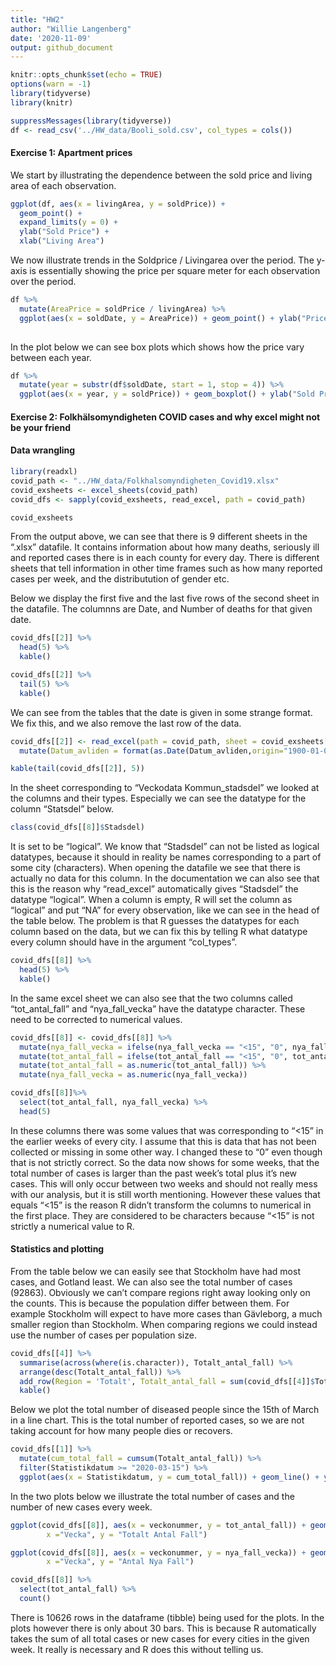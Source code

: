 ```yaml
---
title: "HW2"
author: "Willie Langenberg"
date: '2020-11-09'
output: github_document
---
```

```r
knitr::opts_chunk$set(echo = TRUE)
options(warn = -1)
library(tidyverse)
library(knitr)
```

```r
suppressMessages(library(tidyverse))
df <- read_csv('../HW_data/Booli_sold.csv', col_types = cols())
```


#### Exercise 1: Apartment prices

We start by illustrating the dependence between the sold price and living area of each observation. 

```r
ggplot(df, aes(x = livingArea, y = soldPrice)) + 
  geom_point() + 
  expand_limits(y = 0) + 
  ylab("Sold Price") + 
  xlab("Living Area")
``` 

We now illustrate trends in the Soldprice / Livingarea over the period. The y-axis is essentially showing the price per square meter for each observation over the period.

```r
df %>%
  mutate(AreaPrice = soldPrice / livingArea) %>%
  ggplot(aes(x = soldDate, y = AreaPrice)) + geom_point() + ylab("Price / Area") + xlab("Date")
  
```

In the plot below we can see box plots which shows how the price vary between each year.

```r
df %>%
  mutate(year = substr(df$soldDate, start = 1, stop = 4)) %>%
  ggplot(aes(x = year, y = soldPrice)) + geom_boxplot() + ylab("Sold Price") + xlab("Year")

```

#### Exercise 2: Folkhälsomyndigheten COVID cases and why excel might not be your friend

#### Data wrangling
```r
library(readxl)
covid_path <- "../HW_data/Folkhalsomyndigheten_Covid19.xlsx"
covid_exsheets <- excel_sheets(covid_path)
covid_dfs <- sapply(covid_exsheets, read_excel, path = covid_path)

covid_exsheets
```

From the output above, we can see that there is 9 different sheets in the ".xlsx" datafile. It contains information about how many deaths, seriously ill and reported cases there is in each county for every day. There is different sheets that tell information in other time frames such as how many reported cases per week, and the distributution of gender etc. 

Below we display the first five and the last five rows of the second sheet in the datafile. The columnns are Date, and Number of deaths for that given date.

```r
covid_dfs[[2]] %>%
  head(5) %>%
  kable()

covid_dfs[[2]] %>%
  tail(5) %>%
  kable()

```

We can see from the tables that the date is given in some strange format. We fix this, and we also remove the last row of the data.

```r
covid_dfs[[2]] <- read_excel(path = covid_path, sheet = covid_exsheets[2], n_max=length(covid_dfs[[2]][[1]])-1) %>%
  mutate(Datum_avliden = format(as.Date(Datum_avliden,origin="1900-01-01")))

kable(tail(covid_dfs[[2]], 5))
```

In the sheet corresponding to "Veckodata Kommun_stadsdel" we looked at the columns and their types. Especially we can see the datatype for the column "Statsdel" below.
```r
class(covid_dfs[[8]]$Stadsdel)
```
It is set to be "logical". We know that "Stadsdel" can not be listed as logical datatypes, because it should in reality be names corresponding to a part of some city (characters). When opening the datafile we see that there is actually no data for this column. In the documentation we can also see that this is the reason why "read_excel" automatically gives "Stadsdel" the datatype "logical". When a column is empty, R will set the column as "logical" and put "NA" for every observation, like we can see in the head of the table below. The problem is that R guesses the datatypes for each column based on the data, but we can fix this by telling R what datatype every column should have in the argument "col_types".

```r
covid_dfs[[8]] %>%
  head(5) %>%
  kable()
```

In the same excel sheet we can also see that the two columns called "tot_antal_fall" and "nya_fall_vecka" have the datatype character. These need to be corrected to numerical values. 

```r
covid_dfs[[8]] <- covid_dfs[[8]] %>%
  mutate(nya_fall_vecka = ifelse(nya_fall_vecka == "<15", "0", nya_fall_vecka)) %>%
  mutate(tot_antal_fall = ifelse(tot_antal_fall == "<15", "0", tot_antal_fall)) %>%
  mutate(tot_antal_fall = as.numeric(tot_antal_fall)) %>%
  mutate(nya_fall_vecka = as.numeric(nya_fall_vecka))

covid_dfs[[8]]%>%
  select(tot_antal_fall, nya_fall_vecka) %>%
  head(5)
```
In these columns there was some values that was corresponding to "<15" in the earlier weeks of every city. I assume that this is data that has not been collected or missing in some other way. I changed these to "0" even though that is not strictly correct. So the data now shows for some weeks, that the total number of cases is larger than the past week's total plus it's new cases. This will only occur between two weeks and should not really mess with our analysis, but it is still worth mentioning. However these values that equals "<15" is the reason R didn't transform the columns to numerical in the first place. They are considered to be characters because "<15" is not strictly a numerical value to R.

#### Statistics and plotting

From the table below we can easily see that Stockholm have had most cases, and Gotland least. We can also see the total number of cases (92863). Obviously we can't compare regions right away looking only on the counts. This is because the population differ between them. For example Stockholm will expect to have more cases than Gävleborg, a much smaller region than Stockholm. When comparing regions we could instead use the number of cases per population size.
```r

covid_dfs[[4]] %>%
  summarise(across(where(is.character)), Totalt_antal_fall) %>%
  arrange(desc(Totalt_antal_fall)) %>%
  add_row(Region = 'Totalt', Totalt_antal_fall = sum(covid_dfs[[4]]$Totalt_antal_fall)) %>%
  kable()
```

Below we plot the total number of diseased people since the 15th of March in a line chart. This is the total number of reported cases, so we are not taking account for how many people dies or recovers.

```r
covid_dfs[[1]] %>%
  mutate(cum_total_fall = cumsum(Totalt_antal_fall)) %>%
  filter(Statistikdatum >= "2020-03-15") %>%
  ggplot(aes(x = Statistikdatum, y = cum_total_fall)) + geom_line() + ylab("Totalt antal fall")

```

In the two plots below we illustrate the total number of cases and the number of new cases every week. 

```r
ggplot(covid_dfs[[8]], aes(x = veckonummer, y = tot_antal_fall)) + geom_col() +labs(title="Totalt Antal Fall",
        x ="Vecka", y = "Totalt Antal Fall")

ggplot(covid_dfs[[8]], aes(x = veckonummer, y = nya_fall_vecka)) + geom_col() +labs(title="Antal Nya Fall",
        x ="Vecka", y = "Antal Nya Fall")

```

```r
covid_dfs[[8]] %>%
  select(tot_antal_fall) %>%
  count()
```
There is 10626 rows in the dataframe (tibble) being used for the plots. In the plots however there is only about 30 bars. This is because R automatically takes the sum of all total cases or new cases for every cities in the given week. It really is necessary and R does this without telling us.

